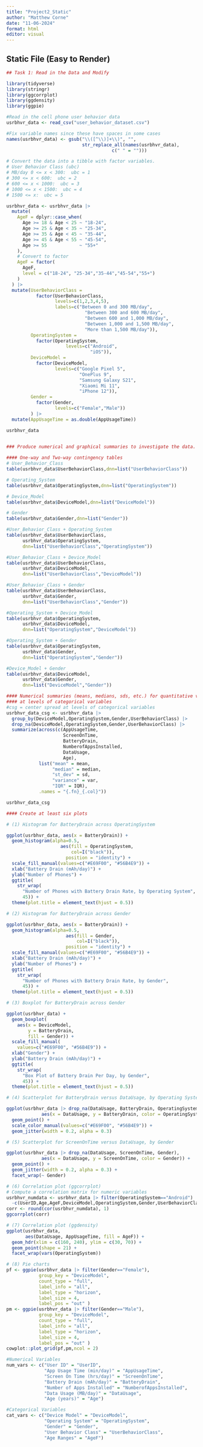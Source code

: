 ```yaml
---
title: "Project2_Static"
author: "Matthew Corne"
date: "11-06-2024"
format: html
editor: visual
---
```


## Static File (Easy to Render)

```r
## Task 1: Read in the Data and Modify

library(tidyverse)
library(stringr)
library(ggcorrplot)
library(ggdensity)
library(ggpie)

#Read in the cell phone user behavior data
usrbhvr_data <- read_csv("user_behavior_dataset.csv")

#Fix variable names since these have spaces in some cases
names(usrbhvr_data) <- gsub("\\([^\\)]+\\)", "",
                            str_replace_all(names(usrbhvr_data),
                                       c(" " = "")))

# Convert the data into a tibble with factor variables.
# User Behavior Class (ubc)
# MB/day 0 <= x < 300:  ubc = 1
# 300 <= x < 600:  ubc = 2
# 600 <= x < 1000:  ubc = 3
# 1000 <= x < 1500:  ubc = 4
# 1500 <= x:  ubc = 5

usrbhvr_data <- usrbhvr_data |> 
  mutate(
    AgeF = dplyr::case_when(
      Age >= 18 & Age < 25 ~ "18-24",
      Age >= 25 & Age < 35 ~ "25-34",
      Age >= 35 & Age < 45 ~ "35-44",
      Age >= 45 & Age < 55 ~ "45-54",
      Age >= 55            ~ "55+"
    ),
    # Convert to factor
    AgeF = factor(
      AgeF,
      level = c("18-24", "25-34","35-44","45-54","55+")
    )
  ) |>
  mutate(UserBehaviorClass = 
           factor(UserBehaviorClass, 
                  levels=c(1,2,3,4,5), 
                  labels=c("Between 0 and 300 MB/day", 
                             "Between 300 and 600 MB/day",
                             "Between 600 and 1,000 MB/day",
                             "Between 1,000 and 1,500 MB/day",
                             "More than 1,500 MB/day")),
         OperatingSystem = 
           factor(OperatingSystem,
                      levels=c("Android",
                               "iOS")),
         DeviceModel = 
           factor(DeviceModel,
                  levels=c("Google Pixel 5",
                           "OnePlus 9",
                           "Samsung Galaxy S21",
                           "Xiaomi Mi 11",
                           "iPhone 12")),
         Gender = 
           factor(Gender,
                  levels=c("Female","Male"))
         ) |>
  mutate(AppUsageTime = as.double(AppUsageTime))

usrbhvr_data
  

### Produce numerical and graphical summaries to investigate the data.

#### One-way and Two-way contingency tables
# User_Behavior_Class
table(usrbhvr_data$UserBehaviorClass,dnn=list("UserBehaviorClass"))

# Operating_System
table(usrbhvr_data$OperatingSystem,dnn=list("OperatingSystem"))

# Device_Model
table(usrbhvr_data$DeviceModel,dnn=list("DeviceModel"))

# Gender
table(usrbhvr_data$Gender,dnn=list("Gender"))

#User_Behavior_Class + Operating_System
table(usrbhvr_data$UserBehaviorClass,
      usrbhvr_data$OperatingSystem,
      dnn=list("UserBehaviorClass","OperatingSystem"))

#User_Behavior_Class + Device_Model
table(usrbhvr_data$UserBehaviorClass,
      usrbhvr_data$DeviceModel,
      dnn=list("UserBehaviorClass","DeviceModel"))

#User_Behavior_Class + Gender
table(usrbhvr_data$UserBehaviorClass,
      usrbhvr_data$Gender,
      dnn=list("UserBehaviorClass","Gender"))

#Operating_System + Device_Model
table(usrbhvr_data$OperatingSystem,
      usrbhvr_data$DeviceModel,
      dnn=list("OperatingSystem","DeviceModel"))

#Operating_System + Gender
table(usrbhvr_data$OperatingSystem,
      usrbhvr_data$Gender,
      dnn=list("OperatingSystem","Gender"))

#Device_Model + Gender
table(usrbhvr_data$DeviceModel,
      usrbhvr_data$Gender,
      dnn=list("DeviceModel","Gender"))

#### Numerical summaries (means, medians, sds, etc.) for quantitative variables 
#### at levels of categorical variables
#csg = center spread at levels of categorical variables
usrbhvr_data_csg <- usrbhvr_data |>
  group_by(DeviceModel,OperatingSystem,Gender,UserBehaviorClass) |>
  drop_na(DeviceModel,OperatingSystem,Gender,UserBehaviorClass) |>
  summarize(across(c(AppUsageTime,
                     ScreenOnTime,
                     BatteryDrain,
                     NumberofAppsInstalled,
                     DataUsage,
                     Age),
            list("mean" = mean,
                 "median" = median,
                 "st_dev" = sd,
                 "variance" = var,
                 "IQR" = IQR),
            .names = "{.fn}_{.col}"))

usrbhvr_data_csg

#### Create at least six plots

# (1) Histogram for BatteryDrain across OperatingSystem

ggplot(usrbhvr_data, aes(x = BatteryDrain)) + 
  geom_histogram(alpha=0.5,
                    aes(fill = OperatingSystem, 
                        col=I("black")),
                      position = "identity") + 
  scale_fill_manual(values=c("#E69F00", "#56B4E9")) + 
  xlab("Battery Drain (mAh/day)") + 
  ylab("Number of Phones") + 
  ggtitle(
    str_wrap(
      "Number of Phones with Battery Drain Rate, by Operating System",
      45)) + 
  theme(plot.title = element_text(hjust = 0.5))

# (2) Histogram for BatteryDrain across Gender

ggplot(usrbhvr_data, aes(x = BatteryDrain)) +
  geom_histogram(alpha=0.5,
                      aes(fill = Gender, 
                          col=I("black")),
                      position = "identity") + 
  scale_fill_manual(values=c("#E69F00", "#56B4E9")) + 
  xlab("Battery Drain (mAh/day)") + 
  ylab("Number of Phones") + 
  ggtitle(
    str_wrap(
      "Number of Phones with Battery Drain Rate, by Gender",
      45)) + 
  theme(plot.title = element_text(hjust = 0.5))

# (3) Boxplot for BatteryDrain across Gender

ggplot(usrbhvr_data) + 
  geom_boxplot(
    aes(x = DeviceModel, 
        y = BatteryDrain, 
        fill = Gender)) + 
  scale_fill_manual(
    values=c("#E69F00", "#56B4E9")) + 
  xlab("Gender") + 
  ylab("Battery Drain (mAh/day)") + 
  ggtitle(
    str_wrap(
      "Box Plot of Battery Drain Per Day, by Gender",
      45)) + 
  theme(plot.title = element_text(hjust = 0.5))

# (4) Scatterplot for BatteryDrain versus DataUsage, by Operating System

ggplot(usrbhvr_data |> drop_na(DataUsage, BatteryDrain, OperatingSystem),
             aes(x = DataUsage, y = BatteryDrain, color = OperatingSystem)) + 
  geom_point() +
  scale_color_manual(values=c("#E69F00", "#56B4E9")) +
  geom_jitter(width = 0.2, alpha = 0.3)

# (5) Scatterplot for ScreenOnTime versus DataUsage, by Gender

ggplot(usrbhvr_data |> drop_na(DataUsage, ScreenOnTime, Gender),
             aes(x = DataUsage, y = ScreenOnTime, color = Gender)) + 
  geom_point() +
  geom_jitter(width = 0.2, alpha = 0.3) +
  facet_wrap(~ Gender)

# (6) Correlation plot (ggcorrplot)
# Compute a correlation matrix for numeric variables
usrbhvr_numdata <- usrbhvr_data |> filter(OperatingSystem=="Android") |> select(
  -c(UserID,Age,AgeF,DeviceModel,OperatingSystem,Gender,UserBehaviorClass))
corr <- round(cor(usrbhvr_numdata), 1)
ggcorrplot(corr)

# (7) Correlation plot (ggdensity)
ggplot(usrbhvr_data, 
       aes(DataUsage, AppUsageTime, fill = AgeF)) +
  geom_hdr(xlim = c(160, 240), ylim = c(30, 70)) +
  geom_point(shape = 21) +
  facet_wrap(vars(OperatingSystem))

# (8) Pie charts
pf <- ggpie(usrbhvr_data |> filter(Gender=="Female"), 
            group_key = "DeviceModel", 
            count_type = "full",
            label_info = "all", 
            label_type = "horizon",
            label_size = 4, 
            label_pos = "out" )
pm <- ggpie(usrbhvr_data |> filter(Gender=="Male"), 
            group_key = "DeviceModel",
            count_type = "full",
            label_info = "all", 
            label_type = "horizon",
            label_size = 4, 
            label_pos = "out" )
cowplot::plot_grid(pf,pm,ncol = 2)

#Numerical Variables
num_vars <- c("User ID" = "UserID",
              "App Usage Time (min/day)" = "AppUsageTime",
              "Screen On Time (hrs/day)" = "ScreenOnTime",
              "Battery Drain (mAh/day)" = "BatteryDrain",
              "Number of Apps Installed" = "NumberofAppsInstalled",
              "Data Usage (MB/day)" = "DataUsage",
              "Age (years)" = "Age")

#Categorical Variables
cat_vars <- c("Device Model" = "DeviceModel",
              "Operating System" = "OperatingSystem",
              "Gender" = "Gender",
              "User Behavior Class" = "UserBehaviorClass",
              "Age Ranges" = "AgeF")
```

